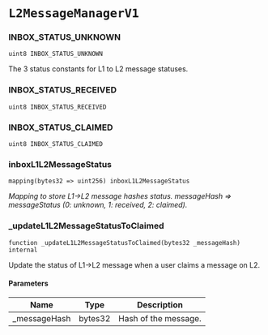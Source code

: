 # `L2MessageManagerV1`

### INBOX_STATUS_UNKNOWN

```solidity
uint8 INBOX_STATUS_UNKNOWN
```

The 3 status constants for L1 to L2 message statuses.

### INBOX_STATUS_RECEIVED

```solidity
uint8 INBOX_STATUS_RECEIVED
```

### INBOX_STATUS_CLAIMED

```solidity
uint8 INBOX_STATUS_CLAIMED
```

### inboxL1L2MessageStatus

```solidity
mapping(bytes32 => uint256) inboxL1L2MessageStatus
```

_Mapping to store L1->L2 message hashes status.
messageHash => messageStatus (0: unknown, 1: received, 2: claimed)._

### _updateL1L2MessageStatusToClaimed

```solidity
function _updateL1L2MessageStatusToClaimed(bytes32 _messageHash) internal
```

Update the status of L1->L2 message when a user claims a message on L2.

#### Parameters

| Name | Type | Description |
| ---- | ---- | ----------- |
| _messageHash | bytes32 | Hash of the message. |

